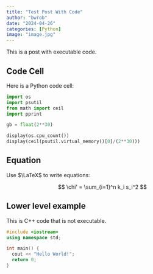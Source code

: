 ```yaml
---
title: "Test Post With Code"
author: "bwrob"
date: "2024-04-26"
categories: [Python]
image: "image.jpg"
---
```


This is a post with executable code.

## Code Cell

Here is a Python code cell:

```python
import os
import psutil
from math import ceil
import pprint 

gb = float(2**30)

display(os.cpu_count())
display(ceil(psutil.virtual_memory()[0]/(2**30)))
```

## Equation

Use $\LaTeX$ to write equations:

$$
\chi' = \sum_{i=1}^n k_i s_i^2
$$

## Lower level example

This is C++ code that is not executable.

```cpp
#include <iostream>
using namespace std;

int main() {
  cout << "Hello World!";
  return 0;
}
```